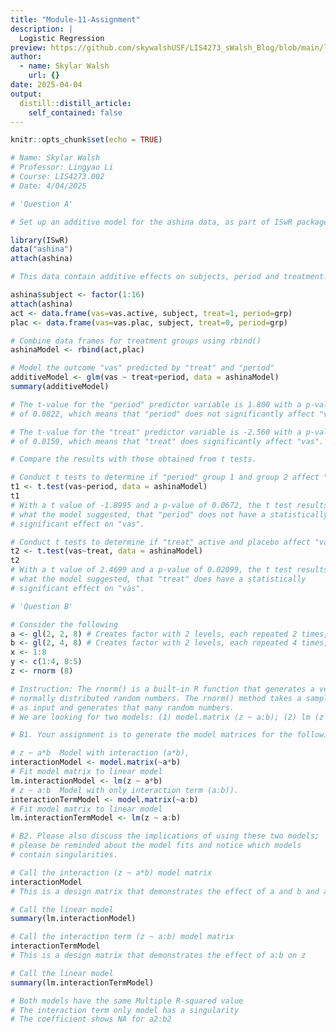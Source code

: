 ```yaml
---
title: "Module-11-Assignment"
description: |
  Logistic Regression
preview: https://github.com/skywalshUSF/LIS4273_sWalsh_Blog/blob/main/logReg.png?raw=true
author:
  - name: Skylar Walsh
    url: {}
date: 2025-04-04
output:
  distill::distill_article:
    self_contained: false
---
```


```r
knitr::opts_chunk$set(echo = TRUE)
```

```r
# Name: Skylar Walsh
# Professor: Lingyao Li
# Course: LIS4273.002
# Date: 4/04/2025

# 'Question A'

# Set up an additive model for the ashina data, as part of ISwR package

library(ISwR)
data("ashina")
attach(ashina)

# This data contain additive effects on subjects, period and treatment.

ashina$subject <- factor(1:16)
attach(ashina)
act <- data.frame(vas=vas.active, subject, treat=1, period=grp)
plac <- data.frame(vas=vas.plac, subject, treat=0, period=grp)

# Combine data frames for treatment groups using rbind()
ashinaModel <- rbind(act,plac)

# Model the outcome "vas" predicted by "treat" and "period"
additiveModel <- glm(vas ~ treat+period, data = ashinaModel)
summary(additiveModel)

# The t-value for the "period" predictor variable is 1.800 with a p-value
# of 0.0822, which means that "period" does not significantly affect "vas".

# The t-value for the "treat" predictor variable is -2.560 with a p-value
# of 0.0159, which means that "treat" does significantly affect "vas".

# Compare the results with those obtained from t tests.

# Conduct t tests to determine if "period" group 1 and group 2 affect "vas".
t1 <- t.test(vas~period, data = ashinaModel)
t1
# With a t value of -1.8995 and a p-value of 0.0672, the t test results confirm
# what the model suggested, that "period" does not have a statistically
# significant effect on "vas".

# Conduct t tests to determine if "treat" active and placebo affect "vas".
t2 <- t.test(vas~treat, data = ashinaModel)
t2
# With a t value of 2.4699 and a p-value of 0.02099, the t test results confirm
# what the model suggested, that "treat" does have a statistically
# significant effect on "vas".

# 'Question B'

# Consider the following
a <- gl(2, 2, 8) # Creates factor with 2 levels, each repeated 2 times, length 8
b <- gl(2, 4, 8) # Creates factor with 2 levels, each repeated 4 times, length 8
x <- 1:8
y <- c(1:4, 8:5)
z <- rnorm (8)

# Instruction: The rnorm() is a built-in R function that generates a vector of 
# normally distributed random numbers. The rnorm() method takes a sample size 
# as input and generates that many random numbers. 
# We are looking for two models: (1) model.matrix (z ~ a:b); (2) lm (z ~ a:b).

# B1. Your assignment is to generate the model matrices for the following models:

# z ~ a*b  Model with interaction (a*b),
interactionModel <- model.matrix(~a*b)
# Fit model matrix to linear model
lm.interactionModel <- lm(z ~ a*b)
# z ~ a:b  Model with only interaction term (a:b)).
interactionTermModel <- model.matrix(~a:b)
# Fit model matrix to linear model
lm.interactionTermModel <- lm(z ~ a:b)

# B2. Please also discuss the implications of using these two models; 
# please be reminded about the model fits and notice which models 
# contain singularities.

# Call the interaction (z ~ a*b) model matrix 
interactionModel
# This is a design matrix that demonstrates the effect of a and b and a:b on z

# Call the linear model
summary(lm.interactionModel)

# Call the interaction term (z ~ a:b) model matrix 
interactionTermModel
# This is a design matrix that demonstrates the effect of a:b on z

# Call the linear model
summary(lm.interactionTermModel)

# Both models have the same Multiple R-squared value
# The interaction term only model has a singularity
# The coefficient shows NA for a2:b2

```



